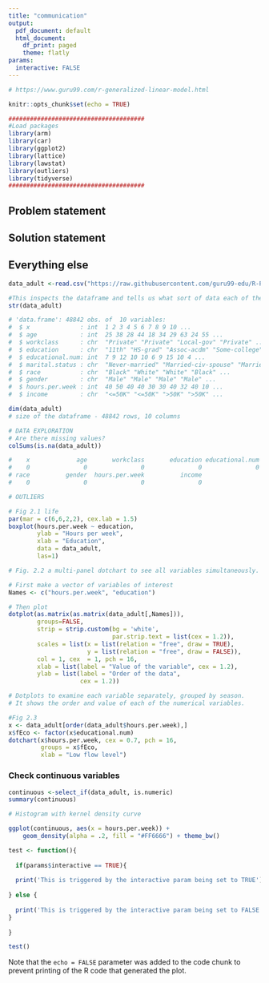 ```yaml
---
title: "communication"
output: 
  pdf_document: default
  html_document:
    df_print: paged
    theme: flatly
params:
  interactive: FALSE
---
```


```r

# https://www.guru99.com/r-generalized-linear-model.html

knitr::opts_chunk$set(echo = TRUE)

######################################
#Load packages
library(arm)
library(car)
library(ggplot2)
library(lattice)
library(lawstat)
library(outliers)
library(tidyverse)
######################################
```

## Problem statement

## Solution statement

## Everything else



```r

data_adult <-read.csv("https://raw.githubusercontent.com/guru99-edu/R-Programming/master/adult.csv")

#This inspects the dataframe and tells us what sort of data each of the columns are 
str(data_adult)

# 'data.frame':	48842 obs. of  10 variables:
#  $ x              : int  1 2 3 4 5 6 7 8 9 10 ...
#  $ age            : int  25 38 28 44 18 34 29 63 24 55 ...
#  $ workclass      : chr  "Private" "Private" "Local-gov" "Private" ...
#  $ education      : chr  "11th" "HS-grad" "Assoc-acdm" "Some-college" ...
#  $ educational.num: int  7 9 12 10 10 6 9 15 10 4 ...
#  $ marital.status : chr  "Never-married" "Married-civ-spouse" "Married-civ-spouse" "Married-civ-spouse" ...
#  $ race           : chr  "Black" "White" "White" "Black" ...
#  $ gender         : chr  "Male" "Male" "Male" "Male" ...
#  $ hours.per.week : int  40 50 40 40 30 30 40 32 40 10 ...
#  $ income         : chr  "<=50K" "<=50K" ">50K" ">50K" ...

dim(data_adult)
# size of the dataframe - 48842 rows, 10 columns

# DATA EXPLORATION
# Are there missing values?
colSums(is.na(data_adult))

#    x             age       workclass       education educational.num  marital.status 
#    0               0               0               0               0               0 
# race          gender  hours.per.week          income 
#    0               0               0               0 

# OUTLIERS

# Fig 2.1 life
par(mar = c(6,6,2,2), cex.lab = 1.5)
boxplot(hours.per.week ~ education, 
        ylab = "Hours per week",
        xlab = "Education",
        data = data_adult, 
        las=1)

# Fig. 2.2 a multi-panel dotchart to see all variables simultaneously.

# First make a vector of variables of interest
Names <- c("hours.per.week", "education")

# Then plot
dotplot(as.matrix(as.matrix(data_adult[,Names])),
        groups=FALSE,
        strip = strip.custom(bg = 'white',
                             par.strip.text = list(cex = 1.2)),
        scales = list(x = list(relation = "free", draw = TRUE),
                      y = list(relation = "free", draw = FALSE)),
        col = 1, cex  = 1, pch = 16,
        xlab = list(label = "Value of the variable", cex = 1.2),
        ylab = list(label = "Order of the data", 
                    cex = 1.2))

# Dotplots to examine each variable separately, grouped by season.
# It shows the order and value of each of the numerical variables.

#Fig 2.3
x <- data_adult[order(data_adult$hours.per.week),]
x$fEco <- factor(x$educational.num)
dotchart(x$hours.per.week, cex = 0.7, pch = 16, 
         groups = x$fEco,
         xlab = "Low flow level")

```

### Check continuous variables

```r

continuous <-select_if(data_adult, is.numeric)
summary(continuous)

```
```r

# Histogram with kernel density curve

ggplot(continuous, aes(x = hours.per.week)) +
    geom_density(alpha = .2, fill = "#FF6666") + theme_bw()
```

```r


test <- function(){
  
  if(params$interactive == TRUE){
    
  print('This is triggered by the interactive param being set to TRUE')
    
} else {
  
  print('This is triggered by the interactive param being set to FALSE')
}
  
}

test()

```

Note that the `echo = FALSE` parameter was added to the code chunk to prevent printing of the R code that generated the plot.
